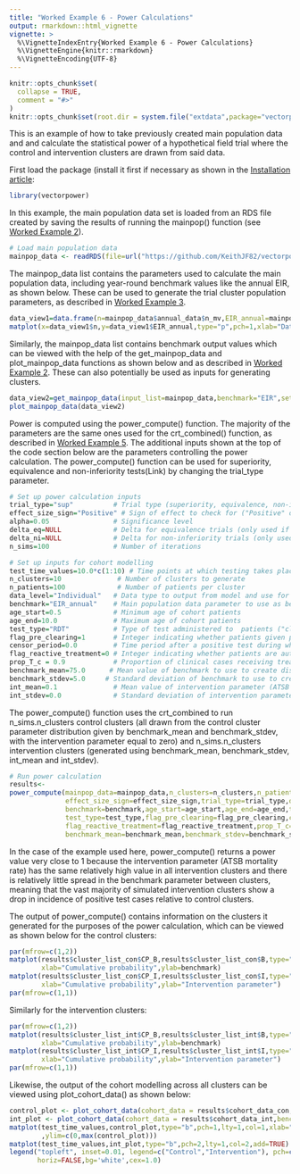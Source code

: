 ```yaml
---
title: "Worked Example 6 - Power Calculations"
output: rmarkdown::html_vignette
vignette: >
  %\VignetteIndexEntry{Worked Example 6 - Power Calculations}
  %\VignetteEngine{knitr::rmarkdown}
  %\VignetteEncoding{UTF-8}
---
```


```r
knitr::opts_chunk$set(
  collapse = TRUE,
  comment = "#>"
)
knitr::opts_chunk$set(root.dir = system.file("extdata",package="vectorpower"))
```

This is an example of how to take previously created main population data and and calculate the statistical power of a hypothetical field trial where the control and intervention clusters are drawn from said data.

First load the package (install it first if necessary as shown in the [Installation article](https://keithjf82.github.io/vectorpower/articles/B_installation.html):

```r
library(vectorpower)
```

In this example, the main population data set is loaded from an RDS file created by saving the results of running the mainpop() function (see [Worked Example 2](https://keithjf82.github.io/vectorpower/articles/D_worked_example02.html)).

```r
# Load main population data
mainpop_data <- readRDS(file=url("https://github.com/KeithJF82/vectorpower/raw/master/inst/extdata/DemoFolder1/mainpop_data.Rds"))
```

The mainpop_data list contains the parameters used to calculate the main population data, including year-round benchmark values like the annual EIR, as shown below. These can be used to generate the trial cluster population parameters, as described in [Worked Example 3](https://keithjf82.github.io/vectorpower/articles/E_worked_example03.html).

```r
data_view1=data.frame(n=mainpop_data$annual_data$n_mv,EIR_annual=mainpop_data$annual_data$EIRy)
matplot(x=data_view1$n,y=data_view1$EIR_annual,type="p",pch=1,xlab="Dataset",ylab="Annual EIR")
```

Similarly, the mainpop_data list contains benchmark output values which can be viewed with the help of the get_mainpop_data and plot_mainpop_data functions as shown below and as described in [Worked Example 2](https://keithjf82.github.io/vectorpower/articles/D_worked_example02.html). These can also potentially be used as inputs for generating clusters.

```r
data_view2=get_mainpop_data(input_list=mainpop_data,benchmark="EIR",set_n_mv=mainpop_data$n_mv_set)
plot_mainpop_data(data_view2)
```

Power is computed using the power_compute() function. The majority of the parameters are the same ones used for the crt_combined() function, as described in [Worked Example 5](https://keithjf82.github.io/vectorpower/articles/G_worked_example05.html). The additional inputs shown at the top of the code section below are the parameters controlling the power calculation. The power_compute() function can be used for superiority, equivalence and non-inferiority tests(Link) by changing the trial_type parameter.

```r
# Set up power calculation inputs
trial_type="sup"          # Trial type (superiority, equivalence, non-inferiority - "sup", "eq", "ni")
effect_size_sign="Positive" # Sign of effect to check for ("Positive" or "Negative")
alpha=0.05                # Significance level
delta_eq=NULL             # Delta for equivalence trials (only used if trial_type="eq")
delta_ni=NULL             # Delta for non-inferiority trials (only used if trial_type="ni")
n_sims=100                # Number of iterations

# Set up inputs for cohort modelling
test_time_values=10.0*c(1:10) # Time points at which testing takes place
n_clusters=10              # Number of clusters to generate
n_patients=100             # Number of patients per cluster
data_level="Individual"   # Data type to output from model and use for power calculation ("Cluster" or "Individual")
benchmark="EIR_annual"    # Main population data parameter to use as benchmark for generating clusters
age_start=0.5             # Minimum age of cohort patients
age_end=10.0              # Maximum age of cohort patients
test_type="RDT"           # Type of test administered to  patients ("clin" = clinical, "RDT" = rapid diagnostic test)
flag_pre_clearing=1       # Integer indicating whether patients given pre-trial prophylaxis (if 1, place all patients                               into prophylaxis category at start)
censor_period=0.0         # Time period after a positive test during which a patient is not counted towards incidence
flag_reactive_treatment=0 # Integer indicating whether patients are automatically given prophylaxis after a positive                                test (shifting them into treatment category if a clinical case, prophylaxis category                                    otherwise)
prop_T_c = 0.9            # Proportion of clinical cases receiving treatment independent of trial-related testing
benchmark_mean=75.0      # Mean value of benchmark to use to create distribution
benchmark_stdev=5.0     # Standard deviation of benchmark to use to create distribution
int_mean=0.1              # Mean value of intervention parameter (ATSB mortality rate) in intervention clusters
int_stdev=0.0             # Standard deviation of intervention parameter in intervention clusters
```

The power_compute() function uses the crt_combined to run n_sims.n_clusters control clusters (all drawn from the control cluster parameter distribution given by benchmark_mean and benchmark_stdev, with the intervention parameter equal to zero) and n_sims.n_clusters intervention clusters (generated using benchmark_mean, benchmark_stdev, int_mean and int_stdev).

```r
# Run power calculation
results<-
power_compute(mainpop_data=mainpop_data,n_clusters=n_clusters,n_patients=n_patients,data_level=data_level,alpha=alpha,
              effect_size_sign=effect_size_sign,trial_type=trial_type,delta_eq=delta_eq,delta_ni=delta_ni,n_sims=n_sims,
              benchmark=benchmark,age_start=age_start,age_end=age_end,test_time_values=test_time_values,
              test_type=test_type,flag_pre_clearing=flag_pre_clearing,censor_period=censor_period,
              flag_reactive_treatment=flag_reactive_treatment,prop_T_c=prop_T_c,
              benchmark_mean=benchmark_mean,benchmark_stdev=benchmark_stdev,int_mean=int_mean,int_stdev=int_stdev)
```

In the case of the example used here, power_compute() returns a power value very close to 1 because the intervention parameter (ATSB mortality rate) has the same relatively high value in all intervention clusters and there is relatively little spread in the benchmark parameter between clusters, meaning that the vast majority of simulated intervention clusters show a drop in incidence of positive test cases relative to control clusters.

The output of power_compute() contains information on the clusters it generated for the purposes of the power calculation, which can be viewed as shown below for the control clusters:

```r
par(mfrow=c(1,2))
matplot(results$cluster_list_con$CP_B,results$cluster_list_con$B,type="p",pch=1,col=3,
        xlab="Cumulative probability",ylab=benchmark)
matplot(results$cluster_list_con$CP_I,results$cluster_list_con$I,type="p",pch=1,col=3,
        xlab="Cumulative probability",ylab="Intervention parameter")
par(mfrow=c(1,1))
```

Similarly for the intervention clusters:

```r
par(mfrow=c(1,2))
matplot(results$cluster_list_int$CP_B,results$cluster_list_int$B,type="p",pch=1,col=3,
        xlab="Cumulative probability",ylab=benchmark)
matplot(results$cluster_list_int$CP_I,results$cluster_list_int$I,type="p",pch=1,col=3,
        xlab="Cumulative probability",ylab="Intervention parameter")
par(mfrow=c(1,1))
```

Likewise, the output of the cohort modelling across all clusters can be viewed using plot_cohort_data() as shown below:

```r
control_plot <- plot_cohort_data(cohort_data = results$cohort_data_con,benchmark = "test_inc",flag_output=2)
int_plot <- plot_cohort_data(cohort_data = results$cohort_data_int,benchmark = "test_inc",flag_output=2)
matplot(test_time_values,control_plot,type="b",pch=1,lty=1,col=1,xlab="time (days)",ylab="Average test incidence"
        ,ylim=c(0,max(control_plot)))
matplot(test_time_values,int_plot,type="b",pch=2,lty=1,col=2,add=TRUE)
legend("topleft", inset=0.01, legend=c("Control","Intervention"), pch=c(1:2),col=c(1:2),
       horiz=FALSE,bg='white',cex=1.0)
```

